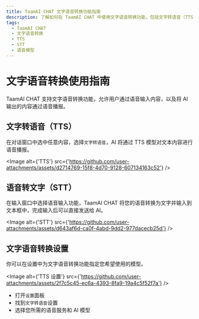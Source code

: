 ```yaml
---
title: TaamAI CHAT 文字语音转换功能指南
description: 了解如何在 TaamAI CHAT 中使用文字语音转换功能，包括文字转语音（TTS）和语音转文字（STT），以及设置您喜欢的语音模型。
tags:
  - TaamAI CHAT
  - 文字语音转换
  - TTS
  - STT
  - 语音模型
---
```


# 文字语音转换使用指南

TaamAI CHAT 支持文字语音转换功能，允许用户通过语音输入内容，以及将 AI 输出的内容通过语音播报。

## 文字转语音（TTS）

在对话窗口中选中任意内容，选择`文字转语音`，AI 将通过 TTS 模型对文本内容进行语音播报。

<Image
  alt={'TTS'}
  src={'https://github.com/user-attachments/assets/d2714769-15f8-4d70-9128-607134163c52'}
/>

## 语音转文字（STT）

在输入窗口中选择语音输入功能，TaamAI CHAT 将您的语音转换为文字并输入到文本框中，完成输入后可以直接发送给 AI。

<Image
  alt={'STT'}
  src={'https://github.com/user-attachments/assets/d643af6d-ca0f-4abd-9dd2-977dacecb25d'}
/>

## 文字语音转换设置

你可以在设置中为文字语音转换功能指定您希望使用的模型。

<Image
  alt={'TTS 设置'}
  src={'https://github.com/user-attachments/assets/2f7c5c45-ec6a-4393-8fa9-19a4c5f52f7a'}
/>

- 打开`设置`面板
- 找到`文字转语音`设置
- 选择您所需的语音服务和 AI 模型

